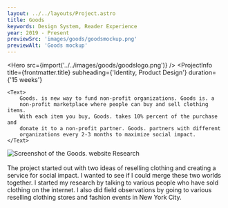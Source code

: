```yaml
---
layout: ../../layouts/Project.astro
title: Goods
keywords: Design System, Reader Experience
year: 2019 - Present
previewSrc: 'images/goods/goodsmockup.png'
previewAlt: 'Goods mockup'
---
```




<Hero src={import('../../images/goods/goodslogo.png')} />
<ProjectInfo
    title={frontmatter.title}
    subheading={'Identity, Product Design'}
    duration={'15 weeks'}
>
    <Text>
        Goods. is new way to fund non-profit organizations. Goods is. a
        non-profit marketplace where people can buy and sell clothing items.
        With each item you buy, Goods. takes 10% percent of the purchase and
        donate it to a non-profit partner. Goods. partners with different
        organizations every 2-3 months to maximize social impact.
    </Text>
</ProjectInfo>
<Img
    src={import('../../images/goods/goodsfull.png')}
    alt="Screenshot of the Goods. website"
    lazy={false}
/>
<Carousel
    uniqueTitle={'process'}
    images={[
        { src: import('../../images/goods/me.png'), alt: 'Me' },
        { src: import('../../images/goods/postits.png'), alt: 'Postits' },
        { src: import('../../images/goods/field.png'), alt: 'In the field.' },
    ]}
/>
<Text>
    Research
    <br />
    <br />
    The project started out with two ideas of reselling clothing and creating a service
    for social impact. I wanted to see if I could merge these two worlds together.
    I started my research by talking to various people who have sold clothing on
    the internet. I also did field observations by going to various reselling clothing
    stores and fashion events in New York City.
</Text>
